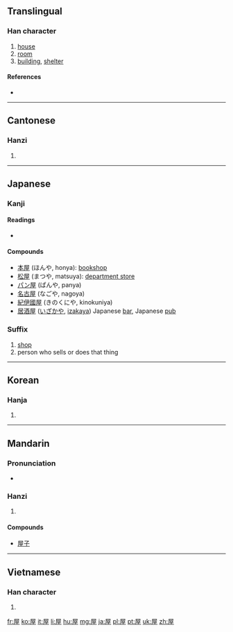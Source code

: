 ==Translingual==

===Han character===
{{Han char|rn=44|rad=尸|as=06|sn=9|four=7721<sub>4</sub>|canj=尸一戈土 (SMIG)|ids=⿱[[尸]][[至]]}}

# [[house]]
# [[room]]
# [[building]], [[shelter]]

====References====
* {{Han ref|kx=0301.190|dkj=07684|dj=0598.110|hdz=20972.010|uh=5C4B|ud=23627|bh=ABCE|bd=43982}}

----

==Cantonese==

===Hanzi===
{{yue-hanzi|jyut=|y=[[nguk1]], [[uk1]]}}

# {{defn|lang=yue|sort=尸06}}

----

==Japanese==

===Kanji===
{{ja-kanji|grade=3|rs=尸06}}

====Readings====
* {{ja-readings|on=[[おく]] (oku)  <  [[をく]] (woku)|kun=[[や]] (ya), [[やね]] (yane)}}

====Compounds====
* [[本屋]] (ほんや, honya): [[bookshop]]
* [[松屋]] (まつや, matsuya): [[department store]]
* [[パン屋]] (ぱんや, panya)
* [[名古屋]] (なごや, nagoya)
* [[紀伊國屋]] (きのくにや, kinokuniya)
* [[居酒屋]] ([[いざかや]], [[izakaya]]) Japanese [[bar]], Japanese [[pub]]

===Suffix===
{{ja-pos|k|suffix|hira=や|rom=ya}} 

# [[shop]]
# person who sells or does that thing

----

==Korean==

===Hanja===
{{ko-hanja|hangeul=옥|rv=ok|mr=ok}}

# {{defn|lang=ko|sort=尸06}}

----

==Mandarin==

===Pronunciation===
* {{audio|Zh-wu.ogg|Audio}}

===Hanzi===
{{cmn-hanzi|pin=[[wū]] ([[wu1]])|wg=[[wu1|wu<sup>1</sup>]]}}

# {{defn|lang=cmn|sort=尸06}}

====Compounds====

* [[屋子]]

----

==Vietnamese==

===Han character===
{{vi-hantu|[[ốc]], [[ọc]]|rs=尸06}}

# {{defn|lang=vi|sort=尸06}}

[[fr:屋]]
[[ko:屋]]
[[it:屋]]
[[li:屋]]
[[hu:屋]]
[[mg:屋]]
[[ja:屋]]
[[pl:屋]]
[[pt:屋]]
[[uk:屋]]
[[zh:屋]]